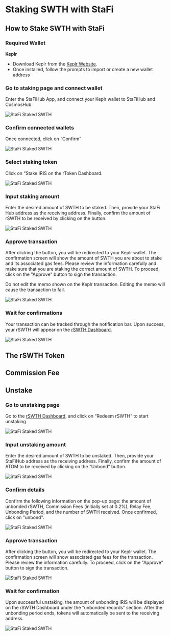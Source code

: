 # Staking SWTH with StaFi


## How to Stake SWTH with StaFi

### Required Wallet

**Keplr**

- Download Keplr from the [Keplr Website](https://www.keplr.app/).
- Once installed, follow the prompts to import or create a new wallet address

<Steps>

### Go to staking page and connect wallet

Enter the StaFiHub App, and connect your Keplr wallet to StaFiHub and CosmosHub.

![StaFi Staked SWTH](/image/rswthhowtostake_1.png)

### Confirm connected wallets

Once connected, click on “Confirm”

![StaFi Staked SWTH](/image/rswthhowtostake_2.png)

### Select staking token

Click on “Stake IRIS on the rToken Dashboard.

![StaFi Staked SWTH](/image/rswthhowtostake_3.png)

### Input staking amount

Enter the desired amount of SWTH to be staked. Then, provide your StaFi Hub address as the receiving address. Finally, confirm the amount of rSWTH to be received by clicking on the button.

![StaFi Staked SWTH](/image/rswthhowtostake_4.png)

### Approve transaction

After clicking the button, you will be redirected to your Keplr wallet. The confirmation screen will show the amount of SWTH you are about to stake and its associated gas fees. Please review the information carefully and make sure that you are staking the correct amount of SWTH. To proceed, click on the "Approve" button to sign the transaction.

<Callout type="info">
Do not edit the memo shown on the Keplr transaction. Editing the memo will cause the transaction to fail.
</Callout>

![StaFi Staked SWTH](/image/rswthhowtostake_5.png)

### Wait for confirmations

Your transaction can be tracked through the notification bar. Upon success, your rSWTH will appear on the [rSWTH Dashboard](https://app.stafihub.io/rToken/rSWTH/dashboard).

![StaFi Staked SWTH](/image/rswthhowtostake_6.png)

</Steps>

## The rSWTH Token


## Commission Fee



## Unstake

<Steps>

### Go to unstaking page

Go to the [rSWTH Dashboard](https://app.stafihub.io/rToken/rSWTH/stake), and click on “Redeem rSWTH” to start unstaking

![StaFi Staked SWTH](/image/rswthunstake_1.png)

### Input unstaking amount

Enter the desired amount of SWTH to be unstaked. Then, provide your StaFiHub address as the receiving address. Finally, confirm the amount of ATOM to be received by clicking on the “Unbond” button.

![StaFi Staked SWTH](/image/rswthunstake_2.png)

### Confirm details

Confirm the following information on the pop-up page: the amount of unbonded rSWTH, Commission Fees (initially set at 0.2%), Relay Fee, Unbonding Period, and the number of SWTH received. Once confirmed, click on "unbond".

![StaFi Staked SWTH](/image/rswthunstake_3.png)

### Approve transaction

After clicking the button, you will be redirected to your Keplr wallet. The confirmation screen will show associated gas fees for the transaction. Please review the information carefully. To proceed, click on the "Approve" button to sign the transaction.

![StaFi Staked SWTH](/image/rswthunstake_4.png)

### Wait for confirmation

Upon successful unstaking, the amount of unbonding IRIS will be displayed on the rSWTH Dashboard under the “unbonded records” section. After the unbonding period ends, tokens will automatically be sent to the receiving address.

![StaFi Staked SWTH](/image/rswthunstake_5.png)


</Steps>